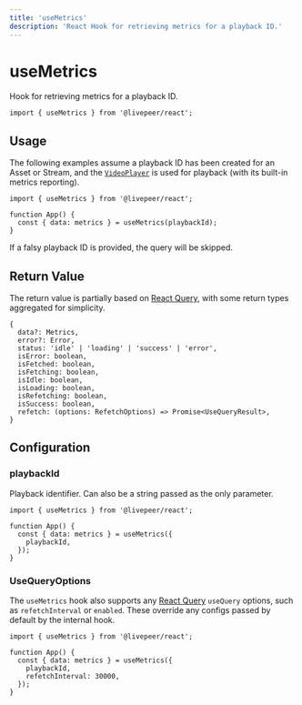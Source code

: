```yaml
---
title: 'useMetrics'
description: 'React Hook for retrieving metrics for a playback ID.'
---
```


# useMetrics

Hook for retrieving metrics for a playback ID.

```tsx
import { useMetrics } from '@livepeer/react';
```

## Usage

The following examples assume a playback ID has been created for an Asset or Stream, and the [`VideoPlayer`](/docs/VideoPlayer)
is used for playback (with its built-in metrics reporting).

```tsx
import { useMetrics } from '@livepeer/react';

function App() {
  const { data: metrics } = useMetrics(playbackId);
}
```

If a falsy playback ID is provided, the query will be skipped.

## Return Value

The return value is partially based on [React Query](https://tanstack.com/query/v4/docs/reference/useQuery), with some return types
aggregated for simplicity.

```tsx
{
  data?: Metrics,
  error?: Error,
  status: 'idle' | 'loading' | 'success' | 'error',
  isError: boolean,
  isFetched: boolean,
  isFetching: boolean,
  isIdle: boolean,
  isLoading: boolean,
  isRefetching: boolean,
  isSuccess: boolean,
  refetch: (options: RefetchOptions) => Promise<UseQueryResult>,
}
```

## Configuration

### playbackId

Playback identifier. Can also be a string passed as the only parameter.

```tsx {5}
import { useMetrics } from '@livepeer/react';

function App() {
  const { data: metrics } = useMetrics({
    playbackId,
  });
}
```

### UseQueryOptions

The `useMetrics` hook also supports any [React Query](https://tanstack.com/query/v4/docs/reference/useQuery) `useQuery` options, such as
`refetchInterval` or `enabled`. These override any configs passed by default by the internal hook.

```tsx {6}
import { useMetrics } from '@livepeer/react';

function App() {
  const { data: metrics } = useMetrics({
    playbackId,
    refetchInterval: 30000,
  });
}
```
